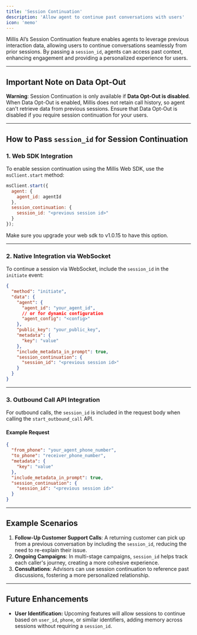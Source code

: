 ```yaml
---
title: 'Session Continuation'
description: 'Allow agent to continue past conversations with users'
icon: 'memo'
---
```


Millis AI’s Session Continuation feature enables agents to leverage previous interaction data, allowing users to continue conversations seamlessly from prior sessions. By passing a `session_id`, agents can access past context, enhancing engagement and providing a personalized experience for users.

---

## Important Note on Data Opt-Out

**Warning**: Session Continuation is only available if **Data Opt-Out is disabled**.
When Data Opt-Out is enabled, Millis does not retain call history, so agent can't retrieve data from previous sessions. Ensure that Data Opt-Out is disabled if you require session continuation for your users.

---

## How to Pass `session_id` for Session Continuation

### 1. **Web SDK Integration**
To enable session continuation using the Millis Web SDK, use the `msClient.start` method:

```javascript
msClient.start({
  agent: {
    agent_id: agentId
  },
  session_continuation: {
    session_id: "<previous session id>"
  }
});
```

<Tip>
Make sure you upgrade your web sdk to v1.0.15 to have this option.
</Tip>

---

### 2. **Native Integration via WebSocket**
To continue a session via WebSocket, include the `session_id` in the `initiate` event:

```json
{
  "method": "initiate",
  "data": {
    "agent": {
      "agent_id": "your_agent_id",
      // or for dynamic configuration
      "agent_config": "<config>"
    },
    "public_key": "your_public_key",
    "metadata": {
      "key": "value"
    },
    "include_metadata_in_prompt": true,
    "session_continuation": {
      "session_id": "<previous session id>"
    }
  }
}
```

---

### 3. **Outbound Call API Integration**
For outbound calls, the `session_id` is included in the request body when calling the `start_outbound_call` API.

#### Example Request
```json
{
  "from_phone": "your_agent_phone_number",
  "to_phone": "receiver_phone_number",
  "metadata": {
    "key": "value"
  },
  "include_metadata_in_prompt": true,
  "session_continuation": {
    "session_id": "<previous session id>"
  }
}
```

---

## Example Scenarios

1. **Follow-Up Customer Support Calls**: A returning customer can pick up from a previous conversation by including the `session_id`, reducing the need to re-explain their issue.
2. **Ongoing Campaigns**: In multi-stage campaigns, `session_id` helps track each caller's journey, creating a more cohesive experience.
3. **Consultations**: Advisors can use session continuation to reference past discussions, fostering a more personalized relationship.

---

## Future Enhancements
- **User Identification:** Upcoming features will allow sessions to continue based on `user_id`, `phone`, or similar identifiers, adding memory across sessions without requiring a `session_id`.
